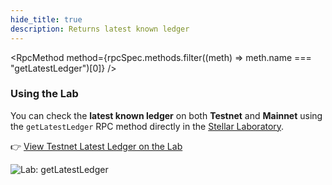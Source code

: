 ```yaml
---
hide_title: true
description: Returns latest known ledger
---
```



<RpcMethod
  method={rpcSpec.methods.filter((meth) => meth.name === "getLatestLedger")[0]}
/>

### Using the Lab

You can check the **latest known ledger** on both **Testnet** and **Mainnet** using the `getLatestLedger` RPC method directly in the [Stellar Laboratory](https://laboratory.stellar.org/).

👉 [View Testnet Latest Ledger on the Lab](https://lab.stellar.org/endpoints/rpc/get-latest-ledger?$=network$id=testnet&label=Testnet&horizonUrl=https:////horizon-testnet.stellar.org&rpcUrl=https:////soroban-testnet.stellar.org&passphrase=Test%20SDF%20Network%20/;%20September%202015;;)

![Lab: getLatestLedger](/assets/api/rpc/getLatestLedger.png)
